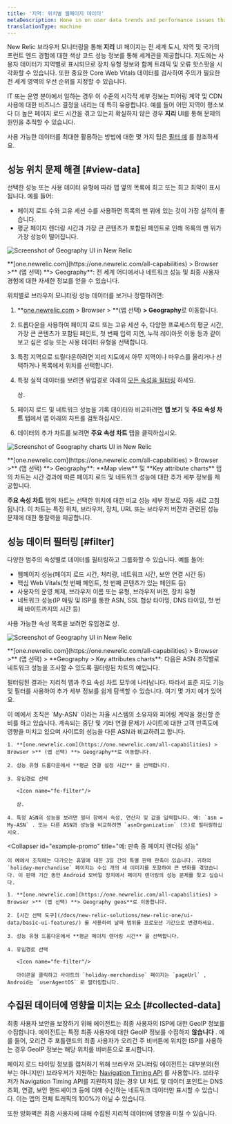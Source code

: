 ```yaml
---
title: '지역: 위치별 웹페이지 데이터'
metaDescription: Hone in on user data trends and performance issues that are region-specific with our Geography UI.
translationType: machine
---
```





New Relic 브라우저 모니터링을 통해 **지리** UI 페이지는 전 세계 도시, 지역 및 국가의 프런트 엔드 경험에 대한 색상 코드 성능 정보를 통해 세계관을 제공합니다. 지도에는 사용자 데이터가 지역별로 표시되므로 장치 유형 정보와 함께 트래픽 및 오류 핫스팟을 시각화할 수 있습니다. 또한 중요한 Core Web Vitals 데이터를 검사하여 주의가 필요한 전 세계 영역의 우선 순위를 지정할 수 있습니다.

IT 또는 운영 분야에서 일하는 경우 이 수준의 시각적 세부 정보는 피어링 계약 및 CDN 사용에 대한 비즈니스 결정을 내리는 데 특히 유용합니다. 예를 들어 어떤 지역이 평소보다 더 높은 페이지 로드 시간을 겪고 있는지 확실하지 않은 경우 **지리** UI를 통해 문제의 원인을 추적할 수 있습니다.

사용 가능한 데이터를 최대한 활용하는 방법에 대한 몇 가지 팁은 [필터 예](#filter) 를 참조하세요.

## 성능 위치 문제 해결 [#view-data]

선택한 성능 또는 사용 데이터 유형에 따라 맵 옆의 목록에 최고 또는 최고 최악이 표시됩니다. 예를 들어:

* 페이지 로드 수와 고유 세션 수를 사용하면 목록의 맨 위에 있는 것이 가장 실적이 좋습니다.
* 평균 페이지 렌더링 시간과 가장 큰 콘텐츠가 포함된 페인트로 인해 목록의 맨 위가 가장 성능이 떨어집니다.

<img
  title="Geography UI"
  alt="Screenshot of Geography UI in New Relic"
  src={browserGeographySummary}
/>

<figcaption>
  **[one.newrelic.com](https://one.newrelic.com/all-capabilities) > Browser >** (앱 선택) **> Geography**: 전 세계 어디에서나 네트워크 성능 및 최종 사용자 경험에 대한 자세한 정보를 얻을 수 있습니다.
</figcaption>

위치별로 브라우저 모니터링 성능 데이터를 보거나 정렬하려면:

1. **[one.newrelic.com](https://one.newrelic.com/all-capabilities) > Browser > **(앱 선택) **> Geography**로 이동합니다.

2. 드롭다운을 사용하여 페이지 로드 또는 고유 세션 수, 다양한 프로세스의 평균 시간, 가장 큰 콘텐츠가 포함된 페인트, 첫 번째 입력 지연, 누적 레이아웃 이동 등과 같이 보고 싶은 성능 또는 사용 데이터 유형을 선택합니다.

3. 특정 지역으로 드릴다운하려면 지리 지도에서 아무 지역이나 마우스를 올리거나 선택하거나 목록에서 위치를 선택합니다.

4. 특정 실적 데이터를 보려면 유입경로 아래의 [모든 속성을 필터링](#filter) 하세요.

   <Icon name="fe-filter"/>

   상.

5. 페이지 로드 및 네트워크 성능을 기록 데이터와 비교하려면 **맵 보기** 및 **주요 속성 차트** 탭에서 맵 아래의 차트를 검토하십시오.

6. 데이터의 추가 차트를 보려면 **주요 속성 차트** 탭을 클릭하십시오.

<img
  title="Geography UI charts"
  alt="Screenshot of Geography charts UI in New Relic"
  src={browserFilterableGraphs}
/>

<figcaption>
  **[one.newrelic.com](https://one.newrelic.com/all-capabilities) > Browser >** (앱 선택) **> Geography**: **Map view** 및 **Key attribute charts** 탭의 차트는 시간 경과에 따른 페이지 로드 및 네트워크 성능에 대한 추가 세부 정보를 제공합니다.
</figcaption>

**주요 속성 차트** 탭의 차트는 선택한 위치에 대한 비교 성능 세부 정보로 자동 새로 고침됩니다. 이 차트는 특정 위치, 브라우저, 장치, URL 또는 브라우저 버전과 관련된 성능 문제에 대한 통찰력을 제공합니다.

## 성능 데이터 필터링 [#filter]

다양한 범주의 속성별로 데이터를 필터링하고 그룹화할 수 있습니다. 예를 들어:

* 웹페이지 성능(페이지 로드 시간, 처리량, 네트워크 시간, 보안 연결 시간 등)
* 핵심 Web Vitals(첫 번째 페인트, 첫 번째 콘텐츠가 있는 페인트 등)
* 사용자의 운영 체제, 브라우저 이름 또는 유형, 브라우저 버전, 장치 유형
* 네트워크 성능(IP 매핑 및 ISP를 통한 ASN, SSL 협상 타이밍, DNS 타이밍, 첫 번째 바이트까지의 시간 등)

사용 가능한 속성 목록을 보려면 유입경로 <Icon name="fe-filter"/>상.

<img
  title="Geography UI"
  alt="Screenshot of Geography UI in New Relic"
  src={browserGeoKeyAttributes}
/>

<figcaption>
  **[one.newrelic.com](https://one.newrelic.com/all-capabilities) > Browser >** (앱 선택) > **Geography > Key attributes charts**: 다음은 ASN 조직별로 네트워크 성능을 조사할 수 있도록 필터링된 차트의 예입니다.
</figcaption>

필터링된 결과는 지리적 맵과 주요 속성 차트 모두에 나타납니다. 따라서 표준 지도 기능 및 필터를 사용하여 추가 세부 정보를 쉽게 탐색할 수 있습니다. 여기 몇 가지 예가 있어요.

<CollapserGroup>
  <Collapser
    id="example-asn"
    title="예: ASN에 의한 불만족스러운 네트워크 성능"
  >
    이 예에서 조직은 `My-ASN` 이라는 자율 시스템의 소유자와 피어링 계약을 갱신할 준비를 하고 있습니다. 계속되는 중단 및 기타 연결 문제가 사이트에 대한 고객 만족도에 영향을 미치고 있으며 사이트의 성능을 다른 ASN과 비교하려고 합니다.

    1. **[one.newrelic.com](https://one.newrelic.com/all-capabilities) > Browser >** (앱 선택) **> Geography**로 이동합니다.

    2. 성능 유형 드롭다운에서 **평균 연결 설정 시간** 을 선택합니다.

    3. 유입경로 선택

       <Icon name="fe-filter"/>

       상.

    4. 특정 ASN의 성능을 보려면 필터 창에서 속성, 연산자 및 값을 입력합니다. 예: `asn = My-ASN` . 또는 다른 ASN과 성능을 비교하려면 `asnOrganization` (으)로 필터링하십시오.
  </Collapser>

  <Collapser
    id="example-promo"
    title="예: 판촉 중 페이지 렌더링 성능"
  >
    이 예에서 조직에는 다가오는 휴일에 대한 3일 간의 특별 판매 판촉이 있습니다. 귀하의 `holiday-merchandise` 페이지는 수십 개의 새 이미지를 포함하여 큰 변화를 겪었습니다. 이 판매 기간 동안 Android 모바일 장치에서 페이지 렌더링의 성능 문제를 찾고 싶습니다.

    1. **[one.newrelic.com](https://one.newrelic.com/all-capabilities) > Browser >** (앱 선택) **> Geography geos**로 이동합니다.

    2. [시간 선택 도구](/docs/new-relic-solutions/new-relic-one/ui-data/basic-ui-features/) 를 사용하여 날짜 범위를 프로모션 기간으로 변경하세요.

    3. 성능 유형 드롭다운에서 **평균 페이지 렌더링 시간** 을 선택합니다.

    4. 유입경로 선택

       <Icon name="fe-filter"/>

       아이콘을 클릭하고 사이트의 `holiday-merchandise` 페이지는 `pageUrl` , Android는 `userAgentOS` 로 필터링합니다.
  </Collapser>
</CollapserGroup>

## 수집된 데이터에 영향을 미치는 요소 [#collected-data]

최종 사용자 보안을 보장하기 위해 에이전트는 최종 사용자의 ISP에 대한 GeoIP 정보를 수집합니다. 에이전트는 특정 최종 사용자에 대한 GeoIP 정보를 수집하지 **않습니다** . 예를 들어, 오리건 주 포틀랜드의 최종 사용자가 오리건 주 비버튼에 위치한 ISP를 사용하는 경우 GeoIP 정보는 해당 위치를 비버튼으로 표시합니다.

페이지 로드 타이밍 정보를 캡처하기 위해 브라우저 모니터링 에이전트는 대부분의(전부는 아니지만) 브라우저가 지원하는 [Navigation Timing API](/docs/browser/new-relic-browser/browser-agent-apis/navigation-timing-api) 를 사용합니다. 브라우저가 Navigation Timing API를 지원하지 않는 경우 UI 차트 및 데이터 포인트는 DNS 조회, 연결, 보안 핸드셰이크 등에 대해 수신하는 네트워크 데이터만 표시할 수 있습니다. 이는 앱의 전체 트래픽의 100%가 아닐 수 있습니다.

또한 방화벽은 최종 사용자에 대해 수집된 지리적 데이터에 영향을 미칠 수 있습니다.